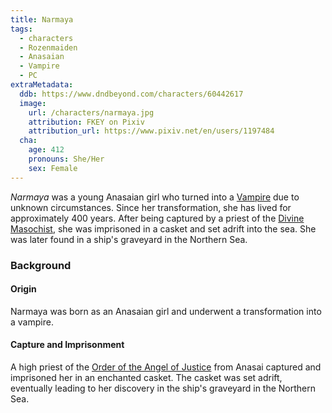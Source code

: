 ```yaml
---
title: Narmaya
tags:
  - characters
  - Rozenmaiden
  - Anasaian
  - Vampire
  - PC
extraMetadata:
  ddb: https://www.dndbeyond.com/characters/60442617
  image:
    url: /characters/narmaya.jpg
    attribution: FKEY on Pixiv
    attribution_url: https://www.pixiv.net/en/users/1197484
  cha:
    age: 412
    pronouns: She/Her
    sex: Female
---
```


<Stub />

*Narmaya* was a young Anasaian girl who turned into a
[Vampire](/species/vampire/) due to unknown circumstances. Since her
transformation, she has lived for approximately 400 years. After being captured
by a priest of the [Divine Masochist](/religions/divine-masochism/),
she was imprisoned in a casket and set adrift into the sea. She was later found
in a ship's graveyard in the Northern Sea.

### Background

#### Origin

Narmaya was born as an Anasaian girl and underwent a transformation into a
vampire.

#### Capture and Imprisonment

A high priest of the
[Order of the Angel of Justice](/organizations/order-of-the-angel-of-justice/)
from Anasai captured and imprisoned her in an enchanted casket. The casket was
set adrift, eventually leading to her discovery in the ship's graveyard in the
Northern Sea.
